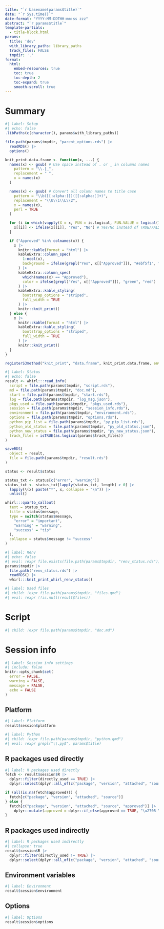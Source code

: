 ```yaml
---
title: "`r basename(params$title)`"
date: "`r Sys.time()`"
date-format: "YYYY-MM-DDTHH:mm:ss zzz"
abstract: "`r params$title`"
template-partials:
  - title-block.html
params:
  title: 'dev'
  with_library_paths: library_paths
  track_files: FALSE
  tmpdir: '.'
format:
  html:
    embed-resources: true
    toc: true
    toc-depth: 2
    toc-expand: true
    smooth-scroll: true
---
```


# Summary


```r
#| label: Setup
#| echo: false
.libPaths(c(character(), params$with_library_paths))

file.path(params$tmpdir, "parent_options.rds") |>
  readRDS() |>
  options()

knit_print.data.frame <- function(x, ...) {
  names(x) <- gsub( # Use space instead of . or _ in columns names
    pattern = "\\.|_",
    replacement = " ",
    x = names(x)
  )

  names(x) <- gsub( # Convert all column names to title case
    pattern = "\\b([[:alpha:]])([[:alpha:]]+)",
    replacement = "\\U\\1\\L\\2",
    x = names(x),
    perl = TRUE
  )

  for (i in which(vapply(X = x, FUN = is.logical, FUN.VALUE = logical(1)))) {
    x[[i]] <- ifelse(x[[i]], "Yes", "No") # Yes/No instead of TRUE/FALSE
  }

  if ("Approved" %in% colnames(x)) {
    x |>
      knitr::kable(format = "html") |>
      kableExtra::column_spec(
        1:ncol(x),
        background = ifelse(grepl("Yes", x[["Approved"]]), "#ebf5f1", "#fceeef")
      ) |>
      kableExtra::column_spec(
        which(names(x) == "Approved"),
        color = ifelse(grepl("Yes", x[["Approved"]]), "green", "red")
      ) |>
      kableExtra::kable_styling(
        bootstrap_options = "striped",
        full_width = TRUE
      ) |>
      knitr::knit_print()
  } else {
    x |>
      knitr::kable(format = "html") |>
      kableExtra::kable_styling(
        bootstrap_options = "striped",
        full_width = TRUE
      ) |>
      knitr::knit_print()
  }
}

registerS3method("knit_print", "data.frame", knit_print.data.frame, envir = asNamespace("knitr"))
```

```r
#| label: Status
#| echo: false
result <- whirl:::read_info(
  script = file.path(params$tmpdir, "script.rds"),
  md = file.path(params$tmpdir, "doc.md"),
  start = file.path(params$tmpdir, "start.rds"),
  log = file.path(params$tmpdir, "log_msg.json"),
  pkgs_used = file.path(params$tmpdir, "pkgs_used.rds"),
  session = file.path(params$tmpdir, "session_info.rds"),
  environment = file.path(params$tmpdir, "environment.rds"),
  options = file.path(params$tmpdir, "options.rds"),
  python_pip_list = file.path(params$tmpdir, "py_pip_list.rds"),
  python_old_status = file.path(params$tmpdir, "py_old_status.json"),
  python_new_status = file.path(params$tmpdir, "py_new_status.json"),
  track_files = isTRUE(as.logical(params$track_files))
)

saveRDS(
  object = result,
  file = file.path(params$tmpdir, "result.rds")
)

status <- result$status

status_txt <- status[c("error", "warning")]
status_txt <- status_txt[lapply(status_txt, length) > 0] |>
  lapply(\(x) paste("*", x, collapse = "\n")) |>
  unlist()

whirl:::quarto_callout(
  text = status_txt,
  title = status$message,
  type = switch(status$message,
    "error" = "important",
    "warning" = "warning",
    "success" = "tip"
  ),
  collapse = status$message != "success"
)
```

```r
#| label: Renv
#| echo: false
#| eval: !expr file.exists(file.path(params$tmpdir, "renv_status.rds"))
params$tmpdir |>
  file.path("renv_status.rds") |>
  readRDS() |>
  whirl:::knit_print_whirl_renv_status()
```

```r
#| label: Used files
#| child: !expr file.path(params$tmpdir, "files.qmd")
#| eval: !expr (!is.null(result$files))
```

# Script
:::{.callout-note collapse=false appearance="minimal"}
```r
#| child: !expr file.path(params$tmpdir, "doc.md")
```
::: 
# Session info

```r
#| label: Session info settings
#| include: false
knitr::opts_chunk$set(
  error = FALSE,
  warning = FALSE,
  message = FALSE,
  echo = FALSE
)
```


:::{.callout-note collapse=false appearance="minimal"}
## Platform

```r
#| label: Platform
result$session$platform
```
:::


```r
#| label: Python
#| child: !expr file.path(params$tmpdir, "python.qmd")
#| eval: !expr grepl("\\.py$", params$title)
```

:::{.callout-note collapse=false appearance="minimal"}
## R packages used directly

```r
#| label: R packages used directly
fetch <- result$session$R |>
  dplyr::filter(directly_used == TRUE) |>
  dplyr::select(dplyr::all_of(c("package", "version", "attached", "source", "approved")))

if (all(is.na(fetch$approved))) {
  fetch[c("package", "version", "attached", "source")]
} else {
  fetch[c("package", "version", "attached", "source", "approved")] |>
    dplyr::mutate(approved = dplyr::if_else(approved == TRUE, "\u2705 Yes", "\u274C No"))
}

```
:::

:::{.callout-note collapse=true appearance="minimal"}
## R packages used indirectly


```r
#| label: R packages used indirectly
#| collapse: true
result$session$R |>
  dplyr::filter(directly_used != TRUE) |>
  dplyr::select(dplyr::all_of(c("package", "version", "attached", "source")))
```
:::

:::{.callout-note collapse=true appearance="minimal"}
## Environment variables

```r
#| label: Environment
result$session$environment
```
:::

:::{.callout-note collapse=true appearance="minimal"}
## Options

```r
#| label: Options
result$session$options
```
:::
